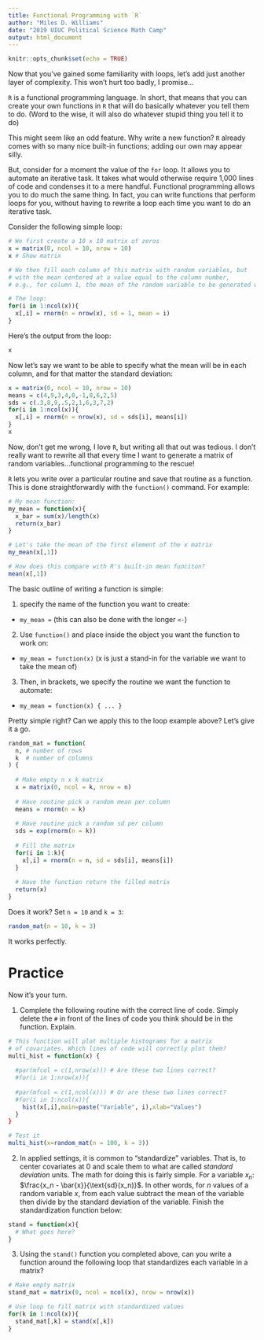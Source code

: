 ```yaml
---
title: Functional Programming with `R`
author: "Miles D. Williams"
date: "2019 UIUC Political Science Math Camp"
output: html_document
---
```


```r
knitr::opts_chunk$set(echo = TRUE)
```


Now that you've gained some familiarity with loops, let's add just another layer of complexity. This won't hurt too badly, I promise...

`R` is a functional programming language. In short, that means that you can create your own functions in `R` that will do basically whatever you tell them to do. (Word to the wise, it will also do whatever stupid thing you tell it to do)

This might seem like an odd feature. Why write a new function? `R` already comes with so many nice built-in functions; adding our own may appear silly.

But, consider for a moment the value of the `for` loop. It allows you to automate an iterative task. It takes what would otherwise require 1,000 lines of code and condenses it to a mere handful. Functional programming allows you to do much the same thing. In fact, you can write functions that perform loops for you, without having to rewrite a loop each time you want to do an iterative task.

Consider the following simple loop:

```r

# We first create a 10 x 10 matrix of zeros
x = matrix(0, ncol = 10, nrow = 10)
x # Show matrix

# We then fill each column of this matrix with random variables, but
# with the mean centered at a value equal to the column number,
# e.g., for column 1, the mean of the random variable to be generated will be 1.

# The loop:
for(i in 1:ncol(x)){
  x[,i] = rnorm(n = nrow(x), sd = 1, mean = i)
}
```

Here's the output from the loop:

```r
x
```

Now let's say we want to be able to specify what the mean will be in each column, and for that matter the standard deviation:

```r
x = matrix(0, ncol = 10, nrow = 10)
means = c(4,9,3,4,0,-1,8,6,2,5)
sds = c(.3,8,9,.5,2,1,6,3,7,2)
for(i in 1:ncol(x)){
  x[,i] = rnorm(n = nrow(x), sd = sds[i], means[i])
}
x
```

Now, don't get me wrong, I love `R`, but writing all that out was tedious. I don't really want to rewrite all that every time I want to generate a matrix of random variables...functional programming to the rescue!

`R` lets you write over a particular routine and save that routine as a function. This is done straightforwardly with the `function()` command. For example:

```r
# My mean function:
my_mean = function(x){
  x_bar = sum(x)/length(x)
  return(x_bar)
}

# Let's take the mean of the first element of the x matrix
my_mean(x[,1])

# How does this compare with R's built-in mean funciton?
mean(x[,1])
```

The basic outline of writing a function is simple:
  
  1. specify the name of the function you want to create:

  - `my_mean =` (this can also be done with the longer `<-`)
  
  2. Use `function()` and place inside the object you want the function to work on:
  
  - `my_mean = function(x)` (x is just a stand-in for the variable we want to take the mean of)
  
  3. Then, in brackets, we specify the routine we want the function to automate:
  
  - `my_mean = function(x) { ... }`
  
  
Pretty simple right? Can we apply this to the loop example above? Let's give it a go.

```r
random_mat = function(
  n, # number of rows
  k  # number of columns
) {
  
  # Make empty n x k matrix
  x = matrix(0, ncol = k, nrow = n)
  
  # Have routine pick a random mean per column
  means = rnorm(n = k)
  
  # Have routine pick a random sd per column
  sds = exp(rnorm(n = k))
  
  # Fill the matrix
  for(i in 1:k){
    x[,i] = rnorm(n = n, sd = sds[i], means[i])
  }
  
  # Have the function return the filled matrix
  return(x)
}
```

Does it work? Set `n = 10` and `k = 3`:

```r
random_mat(n = 10, k = 3)
```

It works perfectly. 

# Practice
Now it's your turn. 

  1. Complete the following routine with the correct line of code. Simply delete the `#` in front of the lines of code you think should be in the function. Explain.
  
```r
# This function will plot multiple histograms for a matrix
# of covariates. Which lines of code will correctly plot them?
multi_hist = function(x) {
  
  #par(mfcol = c(1,nrow(x))) # Are these two lines correct?
  #for(i in 1:nrow(x)){  
    
  #par(mfcol = c(1,ncol(x))) # Or are these two lines correct?
  #for(i in 1:ncol(x)){
    hist(x[,i],main=paste("Variable", i),xlab="Values")
  }
}

# Test it
multi_hist(x=random_mat(n = 100, k = 3))
```

  2. In applied settings, it is common to "standardize" variables. That is, to center covariates at 0 and scale them to what are called *standard deviation* units. The math for doing this is fairly simple. For a variable $x_n$: $\frac{x_n - \bar{x}}{\text{sd}(x_n)}$. In other words, for $n$ values of a random variable $x$, from each value subtract the mean of the variable then divide by the standard deviation of the variable. Finish the standardization function below:
  
```r
stand = function(x){
  # What goes here?
}
```

  3. Using the `stand()` function you completed above, can you write a function around the following loop that standardizes each variable in a matrix?
  
```r

# Make empty matrix
stand_mat = matrix(0, ncol = ncol(x), nrow = nrow(x))

# Use loop to fill matrix with standardized values
for(k in 1:ncol(x)){
  stand_mat[,k] = stand(x[,k])
}

```

  
  
  
